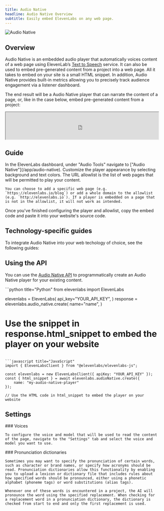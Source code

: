 ```yaml
---
title: Audio Native
headline: Audio Native Overview
subtitle: Easily embed ElevenLabs on any web page.
---
```


<img
  src="/assets/images/product-guides/audio-native/audio-native-product-feature.png"
  alt="Audio Native"
  className="w-full rounded-lg"
/>

## Overview

Audio Native is an embedded audio player that automatically voices content of a web page using ElevenLab’s [Text to Speech](/docs/product-guides/playground/text-to-speech) service. It can also be used to embed pre-generated content from a project into a web page. All it takes to embed on your site is a small HTML snippet. In addition, Audio Native provides built-in metrics allowing you to precisely track audience engagement via a listener dashboard.

The end result will be a Audio Native player that can narrate the content of a page, or, like in the case below, embed pre-generated content from a project:

<iframe
  width="100%"
  height="90"
  seamless
  src="https://elevenlabs.io/player/index.html?publicUserId=4d7f6f3d38ae27705f5b516ffd3e413a09baa48667073d385e5be1be773eaf69&projectId=gLj1spzTwuTgKuOtyfnX&small=true&textColor=rgba(0,%200,%200,%201)&backgroundColor=rgba(255,%20255,%20255,%201)"
></iframe>

## Guide

<Steps>
  <Step title="Navigate to Audio Native">
    In the ElevenLabs dashboard, under "Audio Tools" navigate to ["Audio Native"](/app/audio-native).
  </Step>
  <Step title="Configure player appearance">
    Customize the player appearance by selecting background and text colors.
  </Step>
  <Step title="Configure allowed sites">
    The URL allowlist is the list of web pages that will be permitted to play your content.

    You can choose to add a specific web page (e.g. `https://elevenlabs.io/blog`) or add a whole domain to the allowlist (e.g. `http://elevenlabs.io`). If a player is embedded on a page that is not in the allowlist, it will not work as intended.

  </Step>
  <Step title="Get embed code">
    Once you've finished configuring the player and allowlist, copy the embed code and paste it into your website's source code.
  </Step>
</Steps>

## Technology-specific guides

To integrate Audio Native into your web techology of choice, see the following guides:

<CardGroup cols={4}>
  <Card
    title="React"
    icon="brands react"
    href="/docs/product-guides/audio-tools/audio-native/react"
  />
  <Card
    title="Ghost"
    icon="duotone ghost"
    href="/docs/product-guides/audio-tools/audio-native/ghost"
  />
  <Card
    title="Squarespace"
    icon="brands squarespace"
    href="/docs/product-guides/audio-tools/audio-native/squarespace"
  />
  <Card
    title="Framer"
    icon="duotone browser"
    href="/docs/product-guides/audio-tools/audio-native/framer"
  />
  <Card
    title="Webflow"
    icon="brands webflow"
    href="/docs/product-guides/audio-tools/audio-native/webflow"
  />
  <Card
    title="Wordpress"
    icon="brands wordpress"
    href="/docs/product-guides/audio-tools/audio-native/word-press"
  />
  <Card title="Wix" icon="brands wix" href="/docs/product-guides/audio-tools/audio-native/wix" />
</CardGroup>

## Using the API

You can use the [Audio Native API](/docs/api-reference/audio-native/create) to programmatically create an Audio Native player for your existing content.

<CodeBlocks>
```python title="Python"
from elevenlabs import ElevenLabs

elevenlabs = ElevenLabs(
api_key="YOUR_API_KEY",
)
response = elevenlabs.audio_native.create(
name="name",
)

# Use the snippet in response.html_snippet to embed the player on your website

````

```javascript title="JavaScript"
import { ElevenLabsClient } from "@elevenlabs/elevenlabs-js";

const elevenlabs = new ElevenLabsClient({ apiKey: "YOUR_API_KEY" });
const { html_snippet } = await elevenlabs.audioNative.create({
    name: "my-audio-native-player"
});

// Use the HTML code in html_snippet to embed the player on your website
````

</CodeBlocks>

## Settings

<AccordionGroup>
  <Accordion title="Voice and model">
    ### Voices

    To configure the voice and model that will be used to read the content of the page, navigate to the "Settings" tab and select the voice and model you want to use.

  </Accordion>
  <Accordion title="Pronunciation dictionaries">
    ### Pronunciation dictionaries

    Sometimes you may want to specify the pronunciation of certain words, such as character or brand names, or specify how acronyms should be read. Pronunciation dictionaries allow this functionality by enabling you to upload a lexicon or dictionary file that includes rules about how specified words should be pronounced, either using a phonetic alphabet (phoneme tags) or word substitutions (alias tags).

    Whenever one of these words is encountered in a project, the AI will pronounce the word using the specified replacement. When checking for a replacement word in a pronunciation dictionary, the dictionary is checked from start to end and only the first replacement is used.

  </Accordion>
</AccordionGroup>

